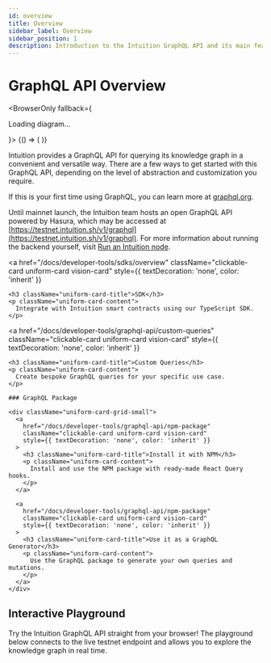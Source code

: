 ```yaml
---
id: overview
title: Overview
sidebar_label: Overview
sidebar_position: 1
description: Introduction to the Intuition GraphQL API and its main features
---
```



# GraphQL API Overview

<BrowserOnly fallback={<p>Loading diagram...</p>}>
  {() => (
    <ExcalidrawViewer src="/excalidraw/architecture-diagram.excalidraw.json" />
  )}
</BrowserOnly>

Intuition provides a GraphQL API for querying its knowledge graph in a convenient and versatile way. There are a few ways to get started with this GraphQL API, depending on the level of abstraction and customization you require.

If this is your first time using GraphQL, you can learn more at [graphql.org](https://graphql.org/).

Until mainnet launch, the Intuition team hosts an open GraphQL API powered by Hasura, which may be accessed at [https://testnet.intuition.sh/v1/graphql](https://testnet.intuition.sh/v1/graphql). For more information about running the backend yourself, visit [Run an Intuition node](/docs/run-node/run-an-intuition-node).

<div className="uniform-card-grid">

  <a
    href="/docs/developer-tools/sdks/overview"
    className="clickable-card uniform-card vision-card"
    style={{ textDecoration: 'none', color: 'inherit' }}
  >
    <h3 className="uniform-card-title">SDK</h3>
    <p className="uniform-card-content">
      Integrate with Intuition smart contracts using our TypeScript SDK.
    </p>
  </a>

  <a
    href="/docs/developer-tools/graphql-api/custom-queries"
    className="clickable-card uniform-card vision-card"
    style={{ textDecoration: 'none', color: 'inherit' }}
  >
    <h3 className="uniform-card-title">Custom Queries</h3>
    <p className="uniform-card-content">
      Create bespoke GraphQL queries for your specific use case.
    </p>
  </a>

</div>

    ### GraphQL Package

    <div className="uniform-card-grid-small">
      <a
        href="/docs/developer-tools/graphql-api/npm-package"
        className="clickable-card uniform-card vision-card"
        style={{ textDecoration: 'none', color: 'inherit' }}
      >
        <h3 className="uniform-card-title">Install it with NPM</h3>
        <p className="uniform-card-content">
          Install and use the NPM package with ready-made React Query hooks.
        </p>
      </a>

      <a
        href="/docs/developer-tools/graphql-api/npm-package"
        className="clickable-card uniform-card vision-card"
        style={{ textDecoration: 'none', color: 'inherit' }}
      >
        <h3 className="uniform-card-title">Use it as a GraphQL Generator</h3>
        <p className="uniform-card-content">
          Use the GraphQL package to generate your own queries and mutations.
        </p>
      </a>
    </div>

## Interactive Playground

Try the Intuition GraphQL API straight from your browser!  The playground below connects to the live testnet endpoint and allows you to explore the knowledge graph in real time.

<GraphQLPlayground />
